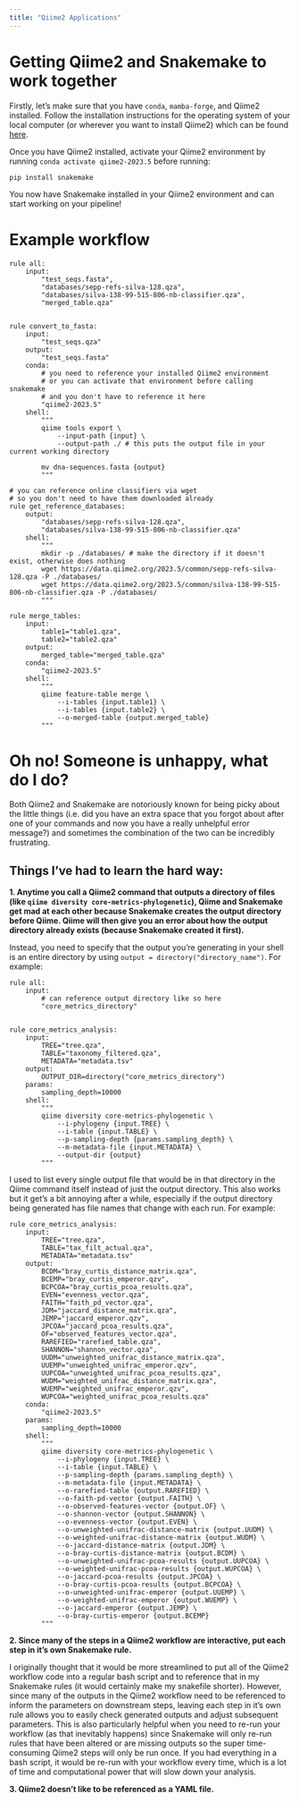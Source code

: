 ```yaml
---
title: "Qiime2 Applications"
---
```


# Getting Qiime2 and Snakemake to work together 
Firstly, let's make sure that you have `conda`, `mamba-forge`, and Qiime2 installed. Follow the installation instructions for the operating system of your local computer (or wherever you want to install Qiime2) which can be found [here](https://docs.qiime2.org/2023.5/install/native/).

Once you have Qiime2 installed, activate your Qiime2 environment by running `conda activate qiime2-2023.5` before running:

```
pip install snakemake
```

You now have Snakemake installed in your Qiime2 environment and can start working on your pipeline!

# Example workflow
```snakemake
rule all:
    input:
        "test_seqs.fasta",
        "databases/sepp-refs-silva-128.qza",
        "databases/silva-138-99-515-806-nb-classifier.qza",
        "merged_table.qza"


rule convert_to_fasta:
    input:
        "test_seqs.qza"
    output:
        "test_seqs.fasta"
    conda:
        # you need to reference your installed Qiime2 environment
        # or you can activate that environment before calling snakemake 
        # and you don't have to reference it here 
        "qiime2-2023.5"
    shell:
        """
        qiime tools export \
            --input-path {input} \
            --output-path ./ # this puts the output file in your current working directory
        
        mv dna-sequences.fasta {output}
        """ 

# you can reference online classifiers via wget 
# so you don't need to have them downloaded already
rule get_reference_databases:
    output:
        "databases/sepp-refs-silva-128.qza",
        "databases/silva-138-99-515-806-nb-classifier.qza"
    shell:
        """
        mkdir -p ./databases/ # make the directory if it doesn't exist, otherwise does nothing 
        wget https://data.qiime2.org/2023.5/common/sepp-refs-silva-128.qza -P ./databases/
        wget https://data.qiime2.org/2023.5/common/silva-138-99-515-806-nb-classifier.qza -P ./databases/
        """

rule merge_tables:
    input:
        table1="table1.qza",
        table2="table2.qza"
    output:
        merged_table="merged_table.qza"
    conda:
        "qiime2-2023.5"
    shell:
        """
        qiime feature-table merge \
            --i-tables {input.table1} \
            --i-tables {input.table2} \
            --o-merged-table {output.merged_table}
        """
```

# Oh no! Someone is unhappy, what do I do?
Both Qiime2 and Snakemake are notoriously known for being picky about the little things (i.e. did you have an extra space that you forgot about after one of your commands and now you have a really unhelpful error message?) and sometimes the combination of the two can be incredibly frustrating.

## Things I've had to learn the hard way:
**1. Anytime you call a Qiime2 command that outputs a directory of files (like `qiime diversity core-metrics-phylogenetic`), Qiime and Snakemake get mad at each other because Snakemake creates the output directory before Qiime. Qiime will then give you an error about how the output directory already exists (because Snakemake created it first).**

Instead, you need to specify that the output you're generating in your shell is an entire directory by using `output = directory("directory_name")`. For example:

```snakemake
rule all:
    input:
        # can reference output directory like so here
        "core_metrics_directory"


rule core_metrics_analysis:
    input:
        TREE="tree.qza",
        TABLE="taxonomy_filtered.qza",
        METADATA="metadata.tsv"
    output:
        OUTPUT_DIR=directory("core_metrics_directory")
    params:
        sampling_depth=10000
    shell:
        """
        qiime diversity core-metrics-phylogenetic \
            --i-phylogeny {input.TREE} \
            --i-table {input.TABLE} \
            --p-sampling-depth {params.sampling_depth} \
            --m-metadata-file {input.METADATA} \
            --output-dir {output} 
        """

```

I used to list every single output file that would be in that directory in the Qiime command itself instead of just the output directory. This also works but it get's a bit annoying after a while, especially if the output directory being generated has file names that change with each run. For example:
   
```snakemake
rule core_metrics_analysis:
    input:
        TREE="tree.qza",
        TABLE="tax_filt_actual.qza",
        METADATA="metadata.tsv"
    output:
        BCDM="bray_curtis_distance_matrix.qza",
        BCEMP="bray_curtis_emperor.qzv",
        BCPCOA="bray_curtis_pcoa_results.qza",
        EVEN="evenness_vector.qza",
        FAITH="faith_pd_vector.qza",
        JDM="jaccard_distance_matrix.qza",
        JEMP="jaccard_emperor.qzv",
        JPCOA="jaccard_pcoa_results.qza",
        OF="observed_features_vector.qza",
        RAREFIED="rarefied_table.qza",
        SHANNON="shannon_vector.qza",
        UUDM="unweighted_unifrac_distance_matrix.qza",
        UUEMP="unweighted_unifrac_emperor.qzv",
        UUPCOA="unweighted_unifrac_pcoa_results.qza",
        WUDM="weighted_unifrac_distance_matrix.qza",
        WUEMP="weighted_unifrac_emperor.qzv",
        WUPCOA="weighted_unifrac_pcoa_results.qza"
    conda:
        "qiime2-2023.5"
    params:
        sampling_depth=10000
    shell:
        """
        qiime diversity core-metrics-phylogenetic \
            --i-phylogeny {input.TREE} \
            --i-table {input.TABLE} \
            --p-sampling-depth {params.sampling_depth} \
            --m-metadata-file {input.METADATA} \
            --o-rarefied-table {output.RAREFIED} \
            --o-faith-pd-vector {output.FAITH} \
            --o-observed-features-vector {output.OF} \
            --o-shannon-vector {output.SHANNON} \
            --o-evenness-vector {output.EVEN} \
            --o-unweighted-unifrac-distance-matrix {output.UUDM} \
            --o-weighted-unifrac-distance-matrix {output.WUDM} \
            --o-jaccard-distance-matrix {output.JDM} \
            --o-bray-curtis-distance-matrix {output.BCDM} \
            --o-unweighted-unifrac-pcoa-results {output.UUPCOA} \
            --o-weighted-unifrac-pcoa-results {output.WUPCOA} \
            --o-jaccard-pcoa-results {output.JPCOA} \
            --o-bray-curtis-pcoa-results {output.BCPCOA} \
            --o-unweighted-unifrac-emperor {output.UUEMP} \
            --o-weighted-unifrac-emperor {output.WUEMP} \
            --o-jaccard-emperor {output.JEMP} \
            --o-bray-curtis-emperor {output.BCEMP}
        """
```

**2. Since many of the steps in a Qiime2 workflow are interactive, put each step in it's own Snakemake rule.**

I originally thought that it would be more streamlined to put all of the Qiime2 workflow code into a regular bash script and to reference that in my Snakemake rules (it would certainly make my snakefile shorter). However, since many of the outputs in the Qiime2 workflow need to be referenced to inform the parameters on downstream steps, leaving each step in it's own rule allows you to easily check generated outputs and adjust subsequent parameters. This is also particularly helpful when you need to re-run your workflow (as that inevitably happens) since Snakemake will only re-run rules that have been altered or are missing outputs so the super time-consuming Qiime2 steps will only be run once. If you had everything in a bash script, it would be re-run with your workflow every time, which is a lot of time and computational power that will slow down your analysis.

**3. Qiime2 doesn't like to be referenced as a YAML file.**

